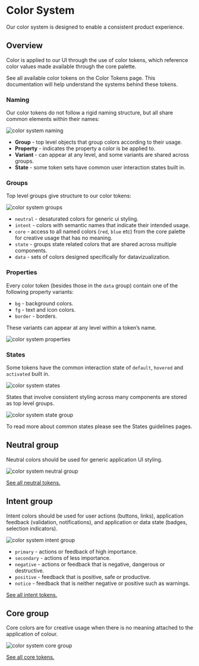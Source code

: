 
<Meta title="Design System/Color System" />

# Color System

Our color system is designed to enable a consistent product experience.

## Overview

Color is applied to our UI through the use of color tokens, which reference color values made available through the core palette.

See all available color tokens on the Color Tokens page. This documentation will help understand the systems behind these tokens.

### Naming

Our color tokens do not follow a rigid naming structure, but all share common elements within their names:

<img src="./color-system-naming.png" alt="color system naming" />

- **Group** - top level objects that group colors according to their usage.
- **Property** - indicates the property a color is be applied to.
- **Variant** - can appear at any level, and some variants are shared across groups.
- **State** - some token sets have common user interaction states built in.

### Groups

Top level groups give structure to our color tokens:

<img src="./color-system-groups.png" alt="color system groups" />

- `neutral` - desaturated colors for generic ui styling.
- `intent` - colors with semantic names that indicate their intended usage.
- `core` - access to all named colors (`red`, `blue` etc) from the core palette for creative usage that has no meaning.
- `state` - groups state related colors that are shared across multiple components.
- `data` - sets of colors designed specifically for datavizualization.

### Properties

Every color token (besides those in the `data` group) contain one of the following property variants:

- `bg` - background colors.
- `fg` - text and icon colors.
- `border` - borders.

These variants can appear at any level within a token’s name.

<img src="./color-system-properties.png" alt="color system properties" />

### States

Some tokens have the common interaction state of `default`, `hovered` and `activated` built in.

<img src="./color-system-states.png" alt="color system states" />

States that involve consistent styling across many components are stored as top level groups.

<img src="./color-system-state-group.png" alt="color system state group" />

To read more about common states please see the States guidelines pages.

## Neutral group

Neutral colors should be used for generic application UI styling.

<img src="./color-system-neutral-group.png" alt="color system neutral group" />

[See all neutral tokens.](?path=/docs/theme-theme-tokens--docs#neutral)

## Intent group

Intent colors should be used for user actions (buttons, links), application feedback (validation, notifications), and application or data state (badges, selection indicators).

<img src="./color-system-intent-group.png" alt="color system intent group" />

- `primary` - actions or feedback of high importance.
- `secondary` - actions of less importance.
- `negative` - actions or feedback that is negative, dangerous or destructive.
- `positive` - feedback that is positive, safe or productive.
- `notice` - feedback that is neither negative or positive such as warnings.

[See all intent tokens.](?path=/docs/theme-theme-tokens--docs#intent)

## Core group

Core colors are for creative usage when there is no meaning attached to the application of colour.

<img src="./color-system-core-group.png" alt="color system core group" />

[See all core tokens.](?path=/docs/theme-theme-tokens--docs#core)
